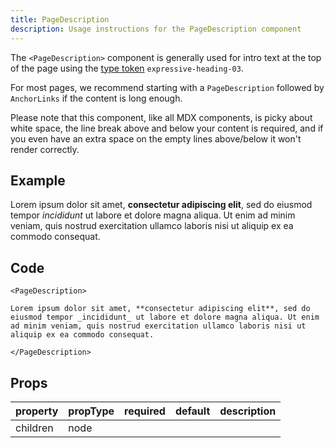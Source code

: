 ```yaml
---
title: PageDescription
description: Usage instructions for the PageDescription component
---
```


<PageDescription>

The `<PageDescription>` component is generally used for intro text at the top of the page using the [type token](https://www.carbondesignsystem.com/guidelines/typography/expressive) `expressive-heading-03`.

For most pages, we recommend starting with a `PageDescription` followed by `AnchorLinks` if the content is long enough.

</PageDescription>

Please note that this component, like all MDX components, is picky about white space, the line break above and below your content is required, and if you even have an extra space on the empty lines above/below it won't render correctly.

## Example

<PageDescription>

Lorem ipsum dolor sit amet, **consectetur adipiscing elit**, sed do eiusmod tempor _incididunt_ ut labore et dolore magna aliqua. Ut enim ad minim veniam, quis nostrud exercitation ullamco laboris nisi ut aliquip ex ea commodo consequat.

</PageDescription>

## Code

```markup path=components/PageDescription/PageDescription.js src=https://github.com/carbon-design-system/gatsby-theme-carbon/tree/master/packages/gatsby-theme-carbon/src/components/PageDescription
<PageDescription>

Lorem ipsum dolor sit amet, **consectetur adipiscing elit**, sed do eiusmod tempor _incididunt_ ut labore et dolore magna aliqua. Ut enim ad minim veniam, quis nostrud exercitation ullamco laboris nisi ut aliquip ex ea commodo consequat.

</PageDescription>
```

## Props

| property | propType | required | default | description |
| -------- | -------- | -------- | ------- | ----------- |
| children | node     |          |         |             |
